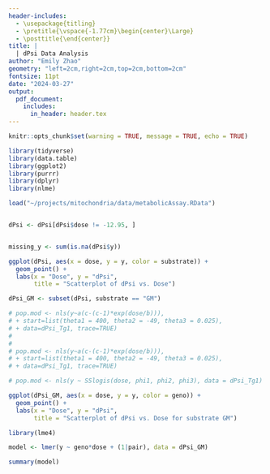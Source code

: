 ```yaml
---
header-includes:
  - \usepackage{titling}
  - \pretitle{\vspace{-1.77cm}\begin{center}\Large}
  - \posttitle{\end{center}}
title: |
  | dPsi Data Analysis
author: "Emily Zhao"
geometry: "left=2cm,right=2cm,top=2cm,bottom=2cm"
fontsize: 11pt
date: "2024-03-27"
output:
  pdf_document:
    includes:
      in_header: header.tex
---
```


```r
knitr::opts_chunk$set(warning = TRUE, message = TRUE, echo = TRUE)
```


```r

library(tidyverse)
library(data.table)
library(ggplot2)
library(purrr)
library(dplyr)
library(nlme)

```

```r

load("~/projects/mitochondria/data/metabolicAssay.RData")


dPsi <- dPsi[dPsi$dose != -12.95, ]


missing_y <- sum(is.na(dPsi$y))

```

```r
ggplot(dPsi, aes(x = dose, y = y, color = substrate)) +
  geom_point() +
  labs(x = "Dose", y = "dPsi",
       title = "Scatterplot of dPsi vs. Dose")
```




```r

dPsi_GM <- subset(dPsi, substrate == "GM")

# pop.mod <- nls(y~a(c-(c-1)*exp(dose/b))),
# + start=list(theta1 = 400, theta2 = -49, theta3 = 0.025),
# + data=dPsi_Tg1, trace=TRUE)
# 
# 
# pop.mod <- nls(y~a(c-(c-1)*exp(dose/b))),
# + start=list(theta1 = 400, theta2 = -49, theta3 = 0.025),
# + data=dPsi_Tg1, trace=TRUE)

```

```r
# pop.mod <- nls(y ~ SSlogis(dose, phi1, phi2, phi3), data = dPsi_Tg1)
```


```r

ggplot(dPsi_GM, aes(x = dose, y = y, color = geno)) +
  geom_point() +
  labs(x = "Dose", y = "dPsi",
       title = "Scatterplot of dPsi vs. Dose for substrate GM")
```


```r
library(lme4)
```


```r

model <- lmer(y ~ geno*dose + (1|pair), data = dPsi_GM)

summary(model)


```

